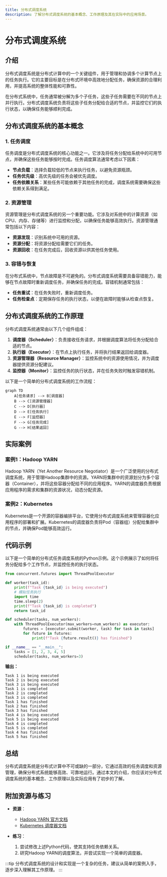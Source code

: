 ```yaml
---
title: 分布式调度系统
description: 了解分布式调度系统的基本概念、工作原理及其在实际中的应用场景。
---
```


# 分布式调度系统

## 介绍

分布式调度系统是分布式计算中的一个关键组件，用于管理和协调多个计算节点上的任务执行。它的主要目标是在分布式环境中高效地分配任务，确保资源的合理利用，并提高系统的整体性能和可靠性。

在分布式系统中，任务通常被分解为多个子任务，这些子任务需要在不同的节点上并行执行。分布式调度系统负责将这些子任务分配给合适的节点，并监控它们的执行状态，以确保任务能够顺利完成。

## 分布式调度系统的基本概念

### 1. 任务调度

任务调度是分布式调度系统的核心功能之一。它涉及将任务分配给系统中的可用节点，并确保这些任务能够按时完成。任务调度算法通常考虑以下因素：

- **节点负载**：选择负载较低的节点来执行任务，以避免资源瓶颈。
- **任务优先级**：高优先级的任务会被优先调度。
- **任务依赖关系**：某些任务可能依赖于其他任务的完成，调度系统需要确保这些依赖关系得到满足。

### 2. 资源管理

资源管理是分布式调度系统的另一个重要功能。它涉及对系统中的计算资源（如CPU、内存、存储等）进行监控和分配，以确保任务能够高效执行。资源管理通常包括以下内容：

- **资源发现**：识别系统中可用的资源。
- **资源分配**：将资源分配给需要它们的任务。
- **资源回收**：在任务完成后，回收资源以供其他任务使用。

### 3. 容错与恢复

在分布式系统中，节点故障是不可避免的。分布式调度系统需要具备容错能力，能够在节点故障时重新调度任务，并确保任务的完成。容错机制通常包括：

- **任务重试**：在任务失败时，重新调度任务。
- **任务检查点**：定期保存任务的执行状态，以便在故障时能够从检查点恢复。

## 分布式调度系统的工作原理

分布式调度系统通常由以下几个组件组成：

1. **调度器（Scheduler）**：负责接收任务请求，并根据调度算法将任务分配给合适的节点。
2. **执行器（Executor）**：在节点上执行任务，并将执行结果返回给调度器。
3. **资源管理器（Resource Manager）**：监控系统中的资源使用情况，并为调度器提供资源分配建议。
4. **监控器（Monitor）**：监控任务的执行状态，并在任务失败时触发容错机制。

以下是一个简单的分布式调度系统的工作流程：

```mermaid
graph TD
    A[任务请求] --> B[调度器]
    B --> C[资源管理器]
    C --> D[执行器]
    D --> E[任务执行]
    E --> F[监控器]
    F --> G[任务完成]
    G --> H[结果返回]
```

## 实际案例

### 案例1：Hadoop YARN

Hadoop YARN（Yet Another Resource Negotiator）是一个广泛使用的分布式调度系统，用于管理Hadoop集群中的资源。YARN将集群中的资源划分为多个容器（Container），并将这些容器分配给不同的应用程序。YARN的调度器负责根据应用程序的需求和集群的资源状况，动态分配资源。

### 案例2：Kubernetes

Kubernetes是一个开源的容器编排平台，它使用分布式调度系统来管理容器化应用程序的部署和扩展。Kubernetes的调度器负责将Pod（容器组）分配给集群中的节点，并确保Pod能够高效运行。

## 代码示例

以下是一个简单的分布式任务调度系统的Python示例。这个示例展示了如何将任务分配给多个工作节点，并监控任务的执行状态。

```python
from concurrent.futures import ThreadPoolExecutor

def worker(task_id):
    print(f"Task {task_id} is being executed")
    # 模拟任务执行
    import time
    time.sleep(2)
    print(f"Task {task_id} is completed")
    return task_id

def scheduler(tasks, num_workers):
    with ThreadPoolExecutor(max_workers=num_workers) as executor:
        futures = [executor.submit(worker, task) for task in tasks]
        for future in futures:
            print(f"Task {future.result()} has finished")

if __name__ == "__main__":
    tasks = [1, 2, 3, 4, 5]
    scheduler(tasks, num_workers=3)
```

**输出：**
```
Task 1 is being executed
Task 2 is being executed
Task 3 is being executed
Task 1 is completed
Task 2 is completed
Task 3 is completed
Task 1 has finished
Task 2 has finished
Task 3 has finished
Task 4 is being executed
Task 5 is being executed
Task 4 is completed
Task 5 is completed
Task 4 has finished
Task 5 has finished
```

## 总结

分布式调度系统是分布式计算中不可或缺的一部分，它通过高效的任务调度和资源管理，确保分布式系统能够高效、可靠地运行。通过本文的介绍，你应该对分布式调度系统的基本概念、工作原理以及实际应用有了初步的了解。

## 附加资源与练习

- **资源**：
  - [Hadoop YARN 官方文档](https://hadoop.apache.org/docs/current/hadoop-yarn/hadoop-yarn-site/YARN.html)
  - [Kubernetes 调度器文档](https://kubernetes.io/docs/concepts/scheduling-eviction/kube-scheduler/)

- **练习**：
  1. 尝试修改上述Python代码，使其支持任务依赖关系。
  2. 研究Hadoop YARN的调度算法，并尝试实现一个简单的调度器。

:::tip
分布式调度系统的设计和实现是一个复杂的任务，建议从简单的案例入手，逐步深入理解其工作原理。
:::